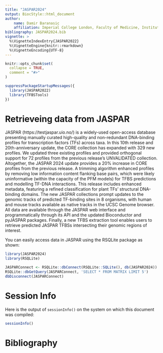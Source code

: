 ```yaml
---
title: "JASPAR2024"
output: BiocStyle::html_document
author:
    name: Damir Baranasic
    affiliation: Imperial College London, Faculty of Medicine, Institute of Clinical Sciences, Hammersmith Campus, Du Cane Road, W12 0NN, London
bibliography: JASPAR2024.bib
vignette: >
  %\VignetteIndexEntry{JASPAR2022}
  %\VignetteEngine{knitr::rmarkdown}
  %\VignetteEncoding{UTF-8}
---
```


```r
knitr::opts_chunk$set(
  collapse = TRUE,
  comment = "#>"
)
```

```r
suppressPackageStartupMessages({
  library(JASPAR2022)
  library(TFBSTools)
})
```

# Retrieveing data from JASPAR

JASPAR (https://testjaspar.uio.no/) is a widely-used open-access database presenting manually curated high-quality and non-redundant DNA-binding profiles for transcription factors (TFs) across taxa. In this 10th release and 20th-anniversary update, the CORE collection has expanded with 329 new profiles. We updated three existing profiles and provided orthogonal support for 72 profiles from the previous release’s UNVALIDATED collection. Altogether, the JASPAR 2024 update provides a 20% increase in CORE profiles from the previous release. A trimming algorithm enhanced profiles by removing low information content flanking base pairs, which were likely uninformative (within the capacity of the PFM models) for TFBS predictions and modelling TF-DNA interactions. This release includes enhanced metadata, featuring a refined classification for plant TFs’ structural DNA-binding domains. The new JASPAR collections prompt updates to the genomic tracks of predicted TF-binding sites in 8 organisms, with human and mouse tracks available as native tracks in the UCSC Genome browser. All data are available through the JASPAR web interface and programmatically through its API and the updated Bioconductor and pyJASPAR packages. Finally, a new TFBS extraction tool enables users to retrieve predicted JASPAR TFBSs intersecting their genomic regions of interest.

You can easily access data in JASPAR using the RSQLite package as shown:

```r
library(JASPAR2024)
library(RSQLite)

JASPARConnect <- RSQLite::dbConnect(RSQLite::SQLite(), db(JASPAR2024))
RSQLite::dbGetQuery(JASPARConnect, 'SELECT * FROM MATRIX LIMIT 5')
dbDisconnect(JASPARConnect)

```

# Session Info

Here is the output of `sessionInfo()` on the system on which this document was compiled:

```r
sessionInfo()
```

# Bibliography


